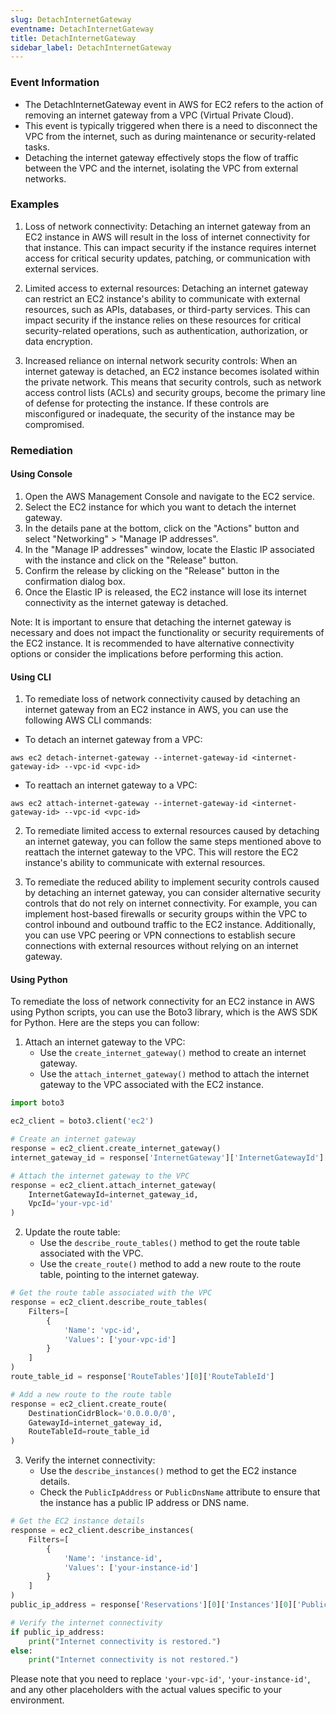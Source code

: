 ```yaml
--- 
slug: DetachInternetGateway
eventname: DetachInternetGateway
title: DetachInternetGateway
sidebar_label: DetachInternetGateway
---
```

                       
### Event Information

- The DetachInternetGateway event in AWS for EC2 refers to the action of removing an internet gateway from a VPC (Virtual Private Cloud).
- This event is typically triggered when there is a need to disconnect the VPC from the internet, such as during maintenance or security-related tasks.
- Detaching the internet gateway effectively stops the flow of traffic between the VPC and the internet, isolating the VPC from external networks.


### Examples

1. Loss of network connectivity: Detaching an internet gateway from an EC2 instance in AWS will result in the loss of internet connectivity for that instance. This can impact security if the instance requires internet access for critical security updates, patching, or communication with external services.

2. Limited access to external resources: Detaching an internet gateway can restrict an EC2 instance's ability to communicate with external resources, such as APIs, databases, or third-party services. This can impact security if the instance relies on these resources for critical security-related operations, such as authentication, authorization, or data encryption.

3. Increased reliance on internal network security controls: When an internet gateway is detached, an EC2 instance becomes isolated within the private network. This means that security controls, such as network access control lists (ACLs) and security groups, become the primary line of defense for protecting the instance. If these controls are misconfigured or inadequate, the security of the instance may be compromised.

### Remediation

#### Using Console

1. Open the AWS Management Console and navigate to the EC2 service.
2. Select the EC2 instance for which you want to detach the internet gateway.
3. In the details pane at the bottom, click on the "Actions" button and select "Networking" > "Manage IP addresses".
4. In the "Manage IP addresses" window, locate the Elastic IP associated with the instance and click on the "Release" button.
5. Confirm the release by clicking on the "Release" button in the confirmation dialog box.
6. Once the Elastic IP is released, the EC2 instance will lose its internet connectivity as the internet gateway is detached.

Note: It is important to ensure that detaching the internet gateway is necessary and does not impact the functionality or security requirements of the EC2 instance. It is recommended to have alternative connectivity options or consider the implications before performing this action.

#### Using CLI

1. To remediate loss of network connectivity caused by detaching an internet gateway from an EC2 instance in AWS, you can use the following AWS CLI commands:

- To detach an internet gateway from a VPC:
```
aws ec2 detach-internet-gateway --internet-gateway-id <internet-gateway-id> --vpc-id <vpc-id>
```

- To reattach an internet gateway to a VPC:
```
aws ec2 attach-internet-gateway --internet-gateway-id <internet-gateway-id> --vpc-id <vpc-id>
```

2. To remediate limited access to external resources caused by detaching an internet gateway, you can follow the same steps mentioned above to reattach the internet gateway to the VPC. This will restore the EC2 instance's ability to communicate with external resources.

3. To remediate the reduced ability to implement security controls caused by detaching an internet gateway, you can consider alternative security controls that do not rely on internet connectivity. For example, you can implement host-based firewalls or security groups within the VPC to control inbound and outbound traffic to the EC2 instance. Additionally, you can use VPC peering or VPN connections to establish secure connections with external resources without relying on an internet gateway.

#### Using Python

To remediate the loss of network connectivity for an EC2 instance in AWS using Python scripts, you can use the Boto3 library, which is the AWS SDK for Python. Here are the steps you can follow:

1. Attach an internet gateway to the VPC: 
   - Use the `create_internet_gateway()` method to create an internet gateway.
   - Use the `attach_internet_gateway()` method to attach the internet gateway to the VPC associated with the EC2 instance.

```python
import boto3

ec2_client = boto3.client('ec2')

# Create an internet gateway
response = ec2_client.create_internet_gateway()
internet_gateway_id = response['InternetGateway']['InternetGatewayId']

# Attach the internet gateway to the VPC
response = ec2_client.attach_internet_gateway(
    InternetGatewayId=internet_gateway_id,
    VpcId='your-vpc-id'
)
```

2. Update the route table:
   - Use the `describe_route_tables()` method to get the route table associated with the VPC.
   - Use the `create_route()` method to add a new route to the route table, pointing to the internet gateway.

```python
# Get the route table associated with the VPC
response = ec2_client.describe_route_tables(
    Filters=[
        {
            'Name': 'vpc-id',
            'Values': ['your-vpc-id']
        }
    ]
)
route_table_id = response['RouteTables'][0]['RouteTableId']

# Add a new route to the route table
response = ec2_client.create_route(
    DestinationCidrBlock='0.0.0.0/0',
    GatewayId=internet_gateway_id,
    RouteTableId=route_table_id
)
```

3. Verify the internet connectivity:
   - Use the `describe_instances()` method to get the EC2 instance details.
   - Check the `PublicIpAddress` or `PublicDnsName` attribute to ensure that the instance has a public IP address or DNS name.

```python
# Get the EC2 instance details
response = ec2_client.describe_instances(
    Filters=[
        {
            'Name': 'instance-id',
            'Values': ['your-instance-id']
        }
    ]
)
public_ip_address = response['Reservations'][0]['Instances'][0]['PublicIpAddress']

# Verify the internet connectivity
if public_ip_address:
    print("Internet connectivity is restored.")
else:
    print("Internet connectivity is not restored.")
```

Please note that you need to replace `'your-vpc-id'`, `'your-instance-id'`, and any other placeholders with the actual values specific to your environment.


 